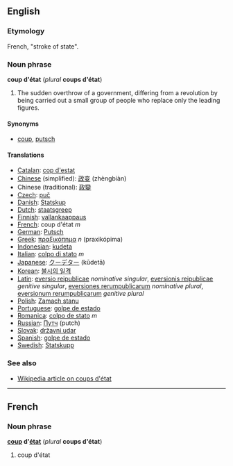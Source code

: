 ==English==
===Etymology===
French, "stroke of state".
===Noun phrase===
'''coup d'état''' (''plural'' '''coups d'état''')
#The sudden overthrow of a government, differing from a revolution by being carried out a small group of people who replace only the leading figures.
{{seeCites}}
====Synonyms====
*[[coup]], [[putsch]]

====Translations====
*[[Catalan]]: [[cop d'estat]]
*[[Chinese]] (simplified): [[政变]] (zhèngbiàn)
*Chinese (traditional): [[政變]] 
*[[Czech]]: [[puč]]
*[[Danish]]: [[Statskup]]
*[[Dutch]]: [[staatsgreep]]
*[[Finnish]]: [[vallankaappaus]]
*[[French]]: coup d'état ''m''
*[[German]]: [[Putsch]]
*[[Greek]]: [[πραξικόπημα]] ''n'' (praxikópima)
*[[Indonesian]]: [[kudeta]]
*[[Italian]]: [[colpo di stato]] ''m''
*[[Japanese]]: [[クーデター]] (kūdetā)
*[[Korean]]: [[불시의 일격]]
*[[Latin]]: [[eversio reipublicae]] ''nominative singular'', [[eversionis reipublicae]] ''genitive singular'', [[eversiones rerumpublicarum]] ''nominative plural'', [[eversionum rerumpublicarum]] ''genitive plural''
*[[Polish]]: [[Zamach stanu]]
*[[Portuguese]]: [[golpe de estado]]
*[[Romanica]]: [[colpo de stato]] ''m''
*[[Russian]]: [[Путч]] (putch)
*[[Slovak]]: [[državni udar]]
*[[Spanish]]: [[golpe de estado]]
*[[Swedish]]: [[Statskupp]]

===See also===
*[[w:Coup d'état|Wikipedia article on coups d'état]]

----

==French==
===Noun phrase===
'''[[coup]] d'[[état]]''' (''plural'' '''coups d'état''')

#coup d'état